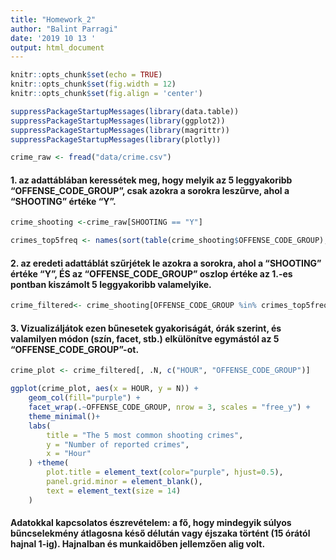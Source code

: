 ```yaml
---
title: "Homework_2"
author: "Balint Parragi"
date: '2019 10 13 '
output: html_document
---
```


```r
knitr::opts_chunk$set(echo = TRUE)
knitr::opts_chunk$set(fig.width = 12)
knitr::opts_chunk$set(fig.align = 'center')
```

```r
suppressPackageStartupMessages(library(data.table))
suppressPackageStartupMessages(library(ggplot2))
suppressPackageStartupMessages(library(magrittr))
suppressPackageStartupMessages(library(plotly))
```

```r
crime_raw <- fread("data/crime.csv")
```

#### 1. az adattáblában keressétek meg, hogy melyik az 5 leggyakoribb "OFFENSE_CODE_GROUP", csak azokra a sorokra leszűrve, ahol a "SHOOTING" értéke "Y".

```r
crime_shooting <-crime_raw[SHOOTING == "Y"]
```

```r
crimes_top5freq <- names(sort(table(crime_shooting$OFFENSE_CODE_GROUP), decreasing=TRUE)[1:5])
```

#### 2. az eredeti adattáblát szűrjétek le azokra a sorokra, ahol a "SHOOTING" értéke "Y", ÉS az "OFFENSE_CODE_GROUP" oszlop értéke az 1.-es pontban kiszámolt 5 leggyakoribb valamelyike.

```r
crime_filtered<- crime_shooting[OFFENSE_CODE_GROUP %in% crimes_top5freq]
```

#### 3. Vizualizáljátok ezen bűnesetek gyakoriságát, órák szerint, és valamilyen módon (szín, facet, stb.) elkülönítve egymástól az 5 "OFFENSE_CODE_GROUP"-ot.

```r
crime_plot <- crime_filtered[, .N, c("HOUR", "OFFENSE_CODE_GROUP")]
```

```r
ggplot(crime_plot, aes(x = HOUR, y = N)) +
    geom_col(fill="purple") +
    facet_wrap(.~OFFENSE_CODE_GROUP, nrow = 3, scales = "free_y") +
    theme_minimal()+
    labs(
        title = "The 5 most common shooting crimes",
        y = "Number of reported crimes",
        x = "Hour"
    ) +theme(
        plot.title = element_text(color="purple", hjust=0.5),
        panel.grid.minor = element_blank(),
        text = element_text(size = 14)
    )
```


#### Adatokkal kapcsolatos észrevételem: a fő, hogy mindegyik súlyos bűncselekmény átlagosna késő délután vagy éjszaka történt (15 órától hajnal 1-ig). Hajnalban és munkaidőben jellemzően alig volt.
